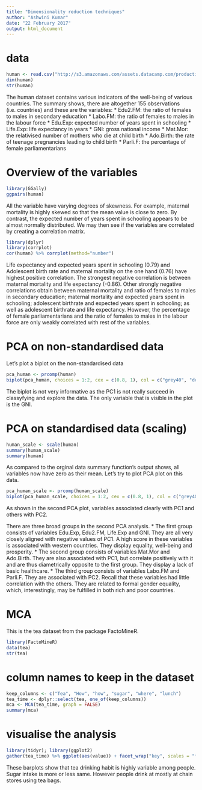 ```yaml
---
title: "Dimensionality reduction techniques"
author: "Ashwini Kumar"
date: "22 February 2017"
output: html_document
---
```


# data
```r
human <- read.csv("http://s3.amazonaws.com/assets.datacamp.com/production/course_2218/datasets/human2.txt", header = TRUE)
dim(human)
str(human)
```
The human dataset contains various indicators of the well-being of various countries. The summary shows, there are altogether 155 observations (i.e. countries) and these are the variables:
* Edu2.FM: the ratio of females to males in secondary education
* Labo.FM: the ratio of females to males in the labour force
* Edu.Exp: expected number of years spent in schooling
* Life.Exp: life expectancy in years
* GNI: gross national income
* Mat.Mor: the relativised number of mothers who die at child birth
* Ado.Birth: the rate of teenage pregnancies leading to child birth
* Parli.F: the percentage of female parliamentarians

# Overview of the variables

```r
library(GGally)
ggpairs(human)
```

All the variable have varying degrees of skewness. For example, maternal mortality is highly skewed so that the mean value is close to zero. By contrast, the expected number of years spent in schooling appears to be almost normally distributed. We may then see if the variables are correlated by creating a correlation matrix.

```r
library(dplyr)
library(corrplot)
cor(human) %>% corrplot(method="number")
```
Life expectancy and expected years spent in schooling (0.79) and Adolescent birth rate and maternal mortality on the one hand (0.76) have highest positive correlation. The strongest negative correlation is between maternal mortality and life expectancy (-0.86). Other strongly negative correlations obtain between maternal mortality and ratio of females to males in secondary education; maternal mortality and expected years spent in schooling; adolescent birthrate and expected years spent in schooling; as well as adolescent birthrate and life expectancy. However, the percentage of female parliamentarians and the ratio of females to males in the labour force are only weakly correlated with rest of the variables.

# PCA on non-standardised data
Let's plot a biplot on the non-standardised data
```r
pca_human <- prcomp(human)
biplot(pca_human, choices = 1:2, cex = c(0.8, 1), col = c("grey40", "deeppink2"), sub = "PC1: GNI vs. the rest")
```

The biplot is not very informative as the PC1 is not really succeed in classyfying and explore the data. The only variable that is visible in the plot is the GNI. 

# PCA on standardised data (scaling)

```r
human_scale <- scale(human)
summary(human_scale)
summary(human)
```

As compared to the orginal data summary function’s output shows, all variables now have zero as their mean. Let's try to plot PCA plot on this data. 

```r
pca_human_scale <- prcomp(human_scale)
biplot(pca_human_scale, choices = 1:2, cex = c(0.8, 1), col = c("grey40", "deeppink2"), sub = "PCA2: Prosperity and equality")
```
As shown in the second PCA plot, variables associated clearly with PC1 and others with PC2.

There are three broad groups in the second PCA analysis.
* The first group consists of variables Edu.Exp, Edu2.FM, Life.Exp and GNI. They are all very closely aligned with negative values of PC1. A high score in these variables is associated with western countries. They display equality, well-being and prosperity.
* The second group consists of variables Mat.Mor and Ado.Birth. They are also associated with PC1, but correlate positively with it and are thus diametrically opposite to the first group. They display a lack of basic healthcare.
* The third group consists of variables Labo.FM and Parli.F. They are associated with PC2. Recall that these variables had little correlation with the others. They are related to formal gender equality, which, interestingly, may be fulfilled in both rich and poor countries.

# MCA
This is the tea dataset from the package FactoMineR.
```r
library(FactoMineR)
data(tea)
str(tea)
```

# column names to keep in the dataset

```r
keep_columns <- c("Tea", "How", "how", "sugar", "where", "lunch")
tea_time <- dplyr::select(tea, one_of(keep_columns))
mca <- MCA(tea_time, graph = FALSE)
summary(mca)
```

# visualise the analysis
```r
library(tidyr); library(ggplot2)
gather(tea_time) %>% ggplot(aes(value)) + facet_wrap("key", scales = "free") + geom_bar() + theme(axis.text.x = element_text(angle = 45, hjust = 1, size = 8))
```
These barplots show that tea drinking habit is highly variable among people. Sugar intake is more or less same. However people drink at mostly at chain stores using tea bags.
